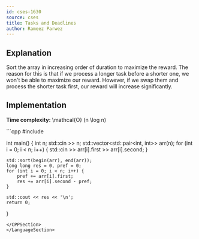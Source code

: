 ```yaml
---
id: cses-1630
source: cses
title: Tasks and Deadlines
author: Rameez Parwez
---
```


## Explanation
Sort the array in increasing order of duration to maximize the reward. The reason for this is that if we process a longer task before a shorter one, we won't be able to maximize our reward. However, if we swap them and process the shorter task first, our reward will increase significantly.

## Implementation
**Time complexity:** \mathcal{O} (n \log n)

<LanguageSection>
<CPPSection>
```cpp
#include <bits/stdc++.h>

int main() {
	int n;
	std::cin >> n;
	std::vector<std::pair<int, int>> arr(n);
	for (int i = 0; i < n; i++) { std::cin >> arr[i].first >> arr[i].second; }

	std::sort(begin(arr), end(arr));
	long long res = 0, pref = 0;
	for (int i = 0; i < n; i++) {
		pref += arr[i].first;
		res += arr[i].second - pref;
	}

	std::cout << res << '\n';
	return 0;
}
```
</CPPSection>
</LanguageSection>
